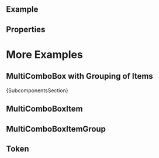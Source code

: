
<Meta of={ComponentStories} />

<DocsHeader of={ComponentStories} since="0.4.0" />

<br />

## Example

<Canvas of={ComponentStories.Default} />

## Properties

<ControlsWithNote of={ComponentStories.Default} />

# More Examples

## MultiComboBox with Grouping of Items

<Canvas of={ComponentStories.Grouping} />

<Markdown>{SubcomponentsSection}</Markdown>

## MultiComboBoxItem

<Description of={MultiComboBoxItem} />
<ArgTypesWithNote metaOf={ComponentStories} hideHTMLPropsNote exclude={excludePropsForAbstract} of={MultiComboBoxItem} />

## MultiComboBoxItemGroup

<Description of={MultiComboBoxItemGroup} />
<ArgTypesWithNote metaOf={ComponentStories} hideHTMLPropsNote exclude={excludePropsForAbstract} of={MultiComboBoxItemGroup} />

## Token

<Description of={Token} />
<ArgTypesWithNote metaOf={ComponentStories} hideHTMLPropsNote of={Token} />

<Footer />
